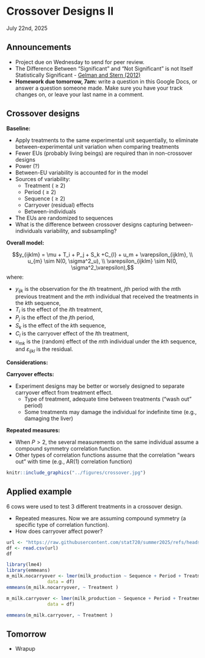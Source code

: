 # Crossover Designs II 
July 22nd, 2025  

## Announcements

- Project due on Wednesday to send for peer review. 
- The Difference Between “Significant” and “Not Significant” is not Itself Statistically Significant - [Gelman and Stern (2012)](https://www.tandfonline.com/doi/abs/10.1198/000313006X152649)
- **Homework due tomorrow, 7am:** write a question in this Google Docs, or answer a question someone made. Make sure you have your track changes on, or leave your last name in a comment.  


## Crossover designs  

**Baseline:** 

- Apply treatments to the same experimental unit sequentially, to eliminate between-experimental unit variation when comparing treatments 
- Fewer EUs (probably living beings) are required than in non-crossover designs 
- Power (?) 
- Between-EU variability is accounted for in the model  
- Sources of variability:
  - Treatment ( $\geq$ 2) 
  - Period ( $\geq$ 2) 
  - Sequence ( $\geq$ 2) 
  - Carryover (residual) effects 
  - Between-individuals 
- The EUs are randomized to sequences
- What is the difference between crossover designs capturing between-individuals variability, and subsampling?  


**Overall model:**  

$$y_{ijklm} = \mu + T_i + P_j + S_k +C_{l} + u_m + \varepsilon_{ijklm}, \\
u_{m} \sim N(0, \sigma^2_u), \\
\varepsilon_{ijklm} \sim N(0, \sigma^2_\varepsilon),$$
where:

-  $y_{ijk}$ is the observation for the $i$th treatment, $j$th period with the $m$th previous treatment and the $m$th individual that received the treatments in the $k$th sequence, 
- $T_i$ is the effect of the $i$th treatment, 
- $P_j$ is the effect of the $j$th period, 
- $S_k$ is the effect of the $k$th sequence, 
- $C_{l}$ is the carryover effect of the $l$th treatment,   
- $u_{mk}$ is the (random) effect of the $m$th individual under the $k$th sequence, 
and $\varepsilon_{ijkl}$ is the residual. 

**Considerations:**

**Carryover effects:**

- Experiment designs may be better or worsely designed to separate carryover effect from treatment effect. 
  - Type of treatment, adequate time between treatments ("wash out" period) 
  - Some treatments may damage the individual for indefinite time (e.g., damaging the liver) 

**Repeated measures:**

- When $P > 2$, the several measurements on the same individual assume a compound symmetry correlation function. 
- Other types of correlation functions assume that the correlation "wears out" with time (e.g., AR(1) correlation function) 


```r
knitr::include_graphics("../figures/crossover.jpg")
```



## Applied example  

6 cows were used to test 3 different treatments in a crossover design.  

- Repeated measures. Now we are assuming compound symmetry (a specific type of correlation function). 
- How does carryover affect power? 


```r
url <- "https://raw.githubusercontent.com/stat720/summer2025/refs/heads/main/data/cow_prod_cox.csv"
df <- read.csv(url)
df
```


```r
library(lme4)
library(emmeans)
m_milk.nocarryover <- lmer(milk_production ~ Sequence + Period + Treatment + (1|Sequence:Cow),
               data = df)
emmeans(m_milk.nocarryover, ~ Treatment )

```


```r
m_milk.carryover <- lmer(milk_production ~ Sequence + Period + Treatment + Prior_trt + (1|Sequence:Cow),
               data = df)

emmeans(m_milk.carryover, ~ Treatment )
```


## Tomorrow 

- Wrapup
